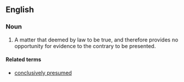 ==English==

===Noun===
{{en-noun|head=[[conclusive]] [[presumption]]}}
# {{label|en|legal}} A matter that deemed by law to be true, and therefore provides no opportunity for evidence to the contrary to be presented.

====Related terms====
* [[conclusively presumed]]